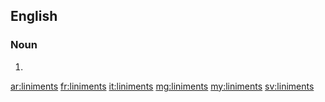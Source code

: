 ==English==

===Noun===
{{head|en|plural}}

# {{plural of|liniment|lang=en|nocat=1}}

[[ar:liniments]]
[[fr:liniments]]
[[it:liniments]]
[[mg:liniments]]
[[my:liniments]]
[[sv:liniments]]